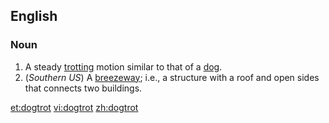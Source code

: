 ==English==
===Noun===
{{en-noun}}
# A steady [[trotting]] motion similar to that of a [[dog]].
#(''Southern US'') A [[breezeway]]; i.e., a structure with a roof and open sides that connects two buildings.

[[et:dogtrot]]
[[vi:dogtrot]]
[[zh:dogtrot]]